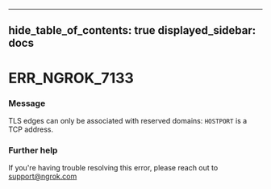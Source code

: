 

---
hide_table_of_contents: true
displayed_sidebar: docs
---


# ERR_NGROK_7133

### Message
TLS edges can only be associated with reserved domains: `HOSTPORT` is a TCP address.

<ErrorDetails />



### Further help
If you're having trouble resolving this error, please reach out to [support@ngrok.com](mailto:support@ngrok.com?subject=Help%20with%20ERR_NGROK_7133)

